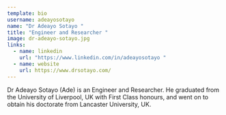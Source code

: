 ```yaml
---
template: bio
username: adeayosotayo
name: "Dr Adeayo Sotayo "
title: "Engineer and Researcher "
image: dr-adeayo-sotayo.jpg
links:
  - name: linkedin
    url: "https://www.linkedin.com/in/adeayosotayo "
  - name: website
    url: https://www.drsotayo.com/
---
```

Dr Adeayo Sotayo (Ade) is an Engineer and Researcher. He graduated from the University of Liverpool, UK with First Class honours, and went on to obtain his doctorate from Lancaster University, UK.